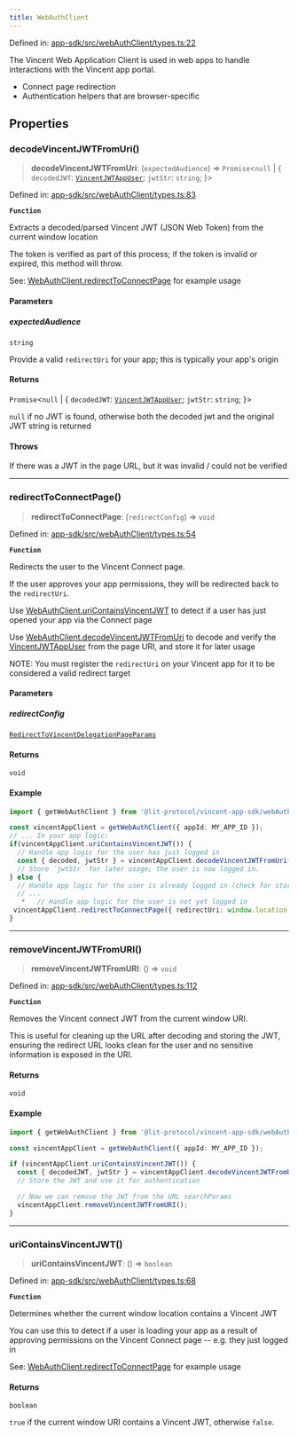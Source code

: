 ```yaml
---
title: WebAuthClient
---
```


Defined in: [app-sdk/src/webAuthClient/types.ts:22](https://github.com/LIT-Protocol/Vincent/blob/1ec4d670031700c70e1e2ba1640f87d4b5f07fe8/packages/libs/app-sdk/src/webAuthClient/types.ts#L22)

The Vincent Web Application Client is used in web apps to handle interactions with the Vincent app portal.

- Connect page redirection
- Authentication helpers that are browser-specific

## Properties

### decodeVincentJWTFromUri()

> **decodeVincentJWTFromUri**: (`expectedAudience`) => `Promise`\<`null` \| \{ `decodedJWT`: [`VincentJWTAppUser`](/api-reference/app-sdk/jwt/interfaces/VincentJWTAppUser); `jwtStr`: `string`; \}\>

Defined in: [app-sdk/src/webAuthClient/types.ts:83](https://github.com/LIT-Protocol/Vincent/blob/1ec4d670031700c70e1e2ba1640f87d4b5f07fe8/packages/libs/app-sdk/src/webAuthClient/types.ts#L83)

**`Function`**

Extracts a decoded/parsed Vincent JWT (JSON Web Token) from the current window location

The token is verified as part of this process; if the token is invalid or expired, this method will throw.

See: [WebAuthClient.redirectToConnectPage](./#redirecttoconnectpage) for example usage

#### Parameters

##### expectedAudience

`string`

Provide a valid `redirectUri` for your app; this is typically your app's origin

#### Returns

`Promise`\<`null` \| \{ `decodedJWT`: [`VincentJWTAppUser`](/api-reference/app-sdk/jwt/interfaces/VincentJWTAppUser); `jwtStr`: `string`; \}\>

`null` if no JWT is found, otherwise both the decoded jwt and the original JWT string is returned

#### Throws

If there was a JWT in the page URL, but it was invalid / could not be verified

***

### redirectToConnectPage()

> **redirectToConnectPage**: (`redirectConfig`) => `void`

Defined in: [app-sdk/src/webAuthClient/types.ts:54](https://github.com/LIT-Protocol/Vincent/blob/1ec4d670031700c70e1e2ba1640f87d4b5f07fe8/packages/libs/app-sdk/src/webAuthClient/types.ts#L54)

**`Function`**

Redirects the user to the Vincent Connect page.

If the user approves your app permissions, they will be redirected back to the `redirectUri`.

Use [WebAuthClient.uriContainsVincentJWT](./#uricontainsvincentjwt) to detect if a user has just opened your app via the Connect page

Use [WebAuthClient.decodeVincentJWTFromUri](./#decodevincentjwtfromuri) to decode and verify the [VincentJWTAppUser](/api-reference/app-sdk/jwt/interfaces/VincentJWTAppUser) from the page URI, and store it for later usage

NOTE: You must register the `redirectUri` on your Vincent app for it to be considered a valid redirect target

#### Parameters

##### redirectConfig

[`RedirectToVincentDelegationPageParams`](./RedirectToVincentDelegationPageParams)

#### Returns

`void`

#### Example

```typescript
import { getWebAuthClient } from '@lit-protocol/vincent-app-sdk/webAuthClient';

const vincentAppClient = getWebAuthClient({ appId: MY_APP_ID });
// ... In your app logic:
if(vincentAppClient.uriContainsVincentJWT()) {
  // Handle app logic for the user has just logged in
  const { decoded, jwtStr } = vincentAppClient.decodeVincentJWTFromUri(EXPECTED_AUDIENCE);
  // Store `jwtStr` for later usage; the user is now logged in.
} else {
  // Handle app logic for the user is already logged in (check for stored & unexpired JWT)
  // ...
   *   // Handle app logic for the user is not yet logged in
 vincentAppClient.redirectToConnectPage({ redirectUri: window.location.href });
}
```

***

### removeVincentJWTFromURI()

> **removeVincentJWTFromURI**: () => `void`

Defined in: [app-sdk/src/webAuthClient/types.ts:112](https://github.com/LIT-Protocol/Vincent/blob/1ec4d670031700c70e1e2ba1640f87d4b5f07fe8/packages/libs/app-sdk/src/webAuthClient/types.ts#L112)

**`Function`**

Removes the Vincent connect JWT from the current window URI.

This is useful for cleaning up the URL after decoding and storing the JWT,
ensuring the redirect URL looks clean for the user and no sensitive information
is exposed in the URI.

#### Returns

`void`

#### Example

```typescript
import { getWebAuthClient } from '@lit-protocol/vincent-app-sdk/webAuthClient';

const vincentAppClient = getWebAuthClient({ appId: MY_APP_ID });

if (vincentAppClient.uriContainsVincentJWT()) {
  const { decodedJWT, jwtStr } = vincentAppClient.decodeVincentJWTFromUri(EXPECTED_AUDIENCE);
  // Store the JWT and use it for authentication

  // Now we can remove the JWT from the URL searchParams
  vincentAppClient.removeVincentJWTFromURI();
}
```

***

### uriContainsVincentJWT()

> **uriContainsVincentJWT**: () => `boolean`

Defined in: [app-sdk/src/webAuthClient/types.ts:68](https://github.com/LIT-Protocol/Vincent/blob/1ec4d670031700c70e1e2ba1640f87d4b5f07fe8/packages/libs/app-sdk/src/webAuthClient/types.ts#L68)

**`Function`**

Determines whether the current window location contains a Vincent JWT

You can use this to detect if a user is loading your app as a result of approving permissions
on the Vincent Connect page -- e.g. they just logged in

See: [WebAuthClient.redirectToConnectPage](./#redirecttoconnectpage) for example usage

#### Returns

`boolean`

`true` if the current window URI contains a Vincent JWT, otherwise `false`.
